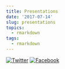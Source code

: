 ```yaml
---
title: Presentations
date: '2017-07-14'
slug: presentations
topics:
  - rmarkdown
tags:
  - rmarkdown
---
```


[![Twitter](http://i.imgur.com/tXSoThF.png)](https://twitter.com/login?redirect_after_login=%2Fhome%3Fstatus)
[![Facebook](http://i.imgur.com/P3YfQoD.png)](https://www.facebook.com/sharer/sharer.php?u=)
